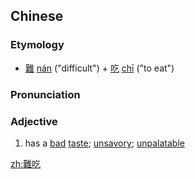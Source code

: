 {{also|难吃}}
==Chinese==
{{zh-forms|s=难吃}}

===Etymology===
* [[難]] [[nán]] ("difficult") + [[吃]] [[chī]] ("to eat")

===Pronunciation===
{{zh-pron
|m=nánchī
|c=naan4 hek3
|cat=a
}}

===Adjective===
{{zh-adj}}

# has a [[bad]] [[taste]]; [[unsavory]]; [[unpalatable]]

[[zh:難吃]]